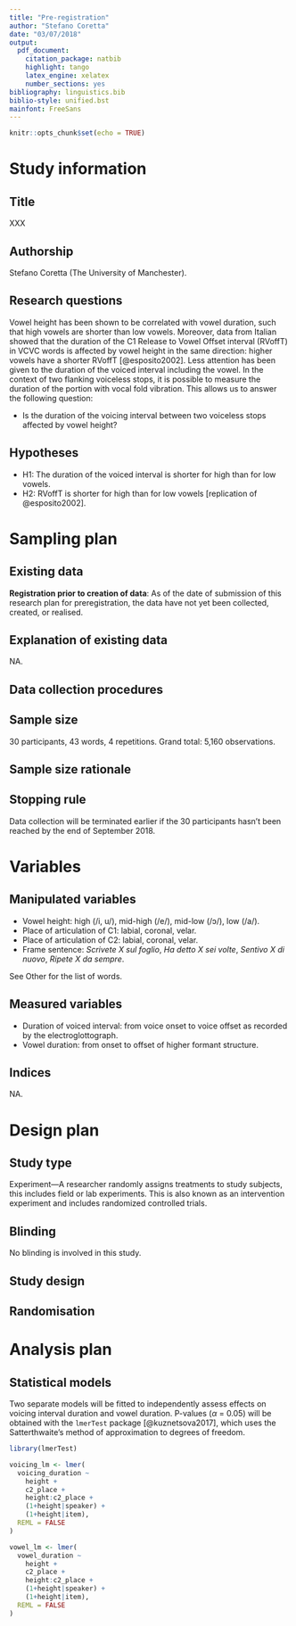 ```yaml
---
title: "Pre-registration"
author: "Stefano Coretta"
date: "03/07/2018"
output:
  pdf_document:
    citation_package: natbib
    highlight: tango
    latex_engine: xelatex
    number_sections: yes
bibliography: linguistics.bib
biblio-style: unified.bst
mainfont: FreeSans
---
```


```r
knitr::opts_chunk$set(echo = TRUE)
```

# Study information

## Title

XXX

## Authorship

Stefano Coretta (The University of Manchester).

## Research questions

Vowel height has been shown to be correlated with vowel duration, such that high vowels are shorter than low vowels.
Moreover, data from Italian showed that the duration of the C1 Release to Vowel Offset interval (RVoffT) in VCVC words is affected by vowel height in the same direction: higher vowels have a shorter RVoffT [@esposito2002].
Less attention has been given to the duration of the voiced interval including the vowel.
In the context of two flanking voiceless stops, it is possible to measure the duration of the portion with vocal fold vibration.
This allows us to answer the following question:

* Is the duration of the voicing interval between two voiceless stops affected by vowel height?

## Hypotheses

* H1: The duration of the voiced interval is shorter for high than for low vowels.
* H2: RVoffT is shorter for high than for low vowels [replication of @esposito2002].

# Sampling plan

## Existing data

**Registration prior to creation of data**: As of the date of submission of this research plan for preregistration, the data have not yet been collected, created, or realised.

## Explanation of existing data

NA.

## Data collection procedures

## Sample size

30 participants, 43 words, 4 repetitions. Grand total: 5,160 observations.

## Sample size rationale

## Stopping rule

Data collection will be terminated earlier if the 30 participants hasn't been reached by the end of September 2018.

# Variables

## Manipulated variables

* Vowel height: high (/i, u/), mid-high (/e/), mid-low (/ɔ/), low (/a/).
* Place of articulation of C1: labial, coronal, velar.
* Place of articulation of C2: labial, coronal, velar.
* Frame sentence: *Scrivete X sul foglio*, *Ha detto X sei volte*, *Sentivo X di nuovo*, *Ripete X da sempre*.

See Other for the list of words.

## Measured variables

* Duration of voiced interval: from voice onset to voice offset as recorded by the electroglottograph.
* Vowel duration: from onset to offset of higher formant structure.

## Indices

NA.

# Design plan

## Study type

Experiment---A researcher randomly assigns treatments to study subjects, this includes field or lab experiments.
This is also known as an intervention experiment and includes randomized controlled trials.

## Blinding

No blinding is involved in this study.

## Study design

## Randomisation

# Analysis plan

## Statistical models

Two separate models will be fitted to independently assess effects on voicing interval duration and vowel duration.
P-values ($\alpha$ = 0.05) will be obtained with the `lmerTest` package [@kuznetsova2017], which uses the Satterthwaite's method of approximation to degrees of freedom.

```r
library(lmerTest)

voicing_lm <- lmer(
  voicing_duration ~
    height +
    c2_place +
    height:c2_place +
    (1+height|speaker) +
    (1+height|item),
  REML = FALSE
)

vowel_lm <- lmer(
  vowel_duration ~
    height +
    c2_place +
    height:c2_place +
    (1+height|speaker) +
    (1+height|item),
  REML = FALSE
)
```
